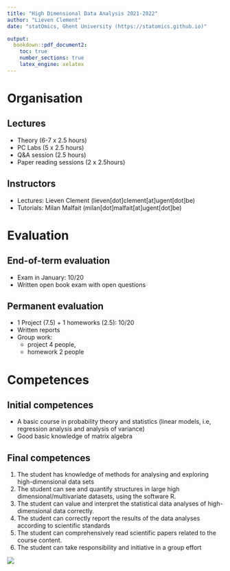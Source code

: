 ```yaml
---
title: "High Dimensional Data Analysis 2021-2022"
author: "Lieven Clement"
date: "statOmics, Ghent University (https://statomics.github.io)"

output:
  bookdown::pdf_document2:
    toc: true
    number_sections: true
    latex_engine: xelatex
---
```


# Organisation
## Lectures

- Theory (6-7 x 2.5 hours)
- PC Labs (5 x 2.5 hours)
- Q&A session (2.5 hours)
- Paper reading sessions (2 x 2.5hours)

## Instructors 

- Lectures: Lieven Clement (lieven[dot]clement[at]ugent[dot]be)
- Tutorials: Milan Malfait (milan[dot]malfait[at]ugent[dot]be)

# Evaluation

## End-of-term evaluation

- Exam in January: 10/20
- Written open book exam with open questions

## Permanent evaluation 

- 1 Project (7.5) + 1 homeworks (2.5): 10/20
- Written reports
- Group work: 
    - project 4 people, 
    - homework 2 people

# Competences
## Initial competences

- A basic course in probability theory and statistics (linear models, i.e, regression analysis and analysis of variance)
- Good basic knowledge of matrix algebra

## Final competences

1. The student has knowledge of methods for analysing and exploring high-dimensional data sets
2. The student can see and quantify structures in large high dimensional/multivariate datasets, using the
software R.
3. The student can value and interpret the statistical data analyses of high-dimensional data correctly.
4. The student can correctly report the results of the data analyses according to scientific standards
5. The student can comprehensively read scientific papers related to the course content.
6. The student can take responsibility and initiative in a group effort

![](./figures/scoreMatrix.png)


